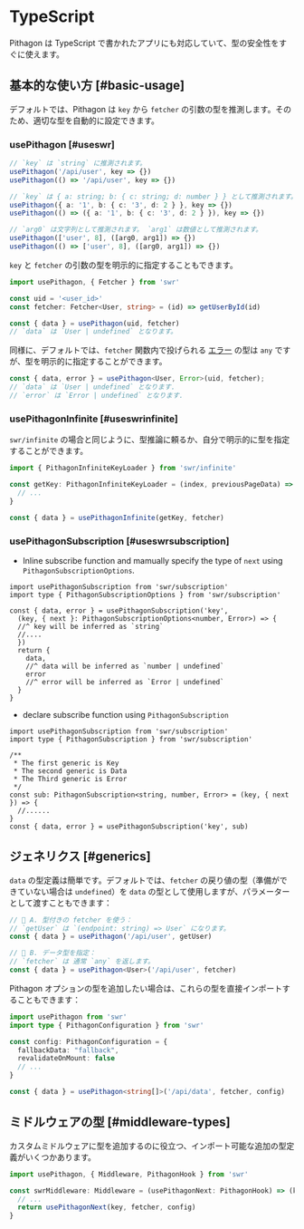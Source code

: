 # TypeScript

Pithagon は TypeScript で書かれたアプリにも対応していて、型の安全性をすぐに使えます。

## 基本的な使い方 [#basic-usage]

デフォルトでは、Pithagon は `key` から `fetcher` の引数の型を推測します。そのため、適切な型を自動的に設定できます。

### usePithagon [#useswr]

```typescript
// `key` は `string` に推測されます。
usePithagon('/api/user', key => {})
usePithagon(() => '/api/user', key => {})

// `key` は { a: string; b: { c: string; d: number } } として推測されます。
usePithagon({ a: '1', b: { c: '3', d: 2 } }, key => {})
usePithagon(() => ({ a: '1', b: { c: '3', d: 2 } }), key => {})

// `arg0` は文字列として推測されます。 `arg1` は数値として推測されます。
usePithagon(['user', 8], ([arg0, arg1]) => {})
usePithagon(() => ['user', 8], ([arg0, arg1]) => {})
```

`key` と `fetcher` の引数の型を明示的に指定することもできます。

```typescript
import usePithagon, { Fetcher } from 'swr'

const uid = '<user_id>'
const fetcher: Fetcher<User, string> = (id) => getUserById(id)

const { data } = usePithagon(uid, fetcher)
// `data` は `User | undefined` となります。
```

同様に、デフォルトでは、`fetcher` 関数内で投げられる [エラー](/docs/error-handling) の型は `any` ですが、型を明示的に指定することができます。

```typescript
const { data, error } = usePithagon<User, Error>(uid, fetcher);
// `data` は `User | undefined` となります.
// `error` は `Error | undefined` となります.
```

### usePithagonInfinite [#useswrinfinite]

`swr/infinite` の場合と同じように、型推論に頼るか、自分で明示的に型を指定することができます。

```typescript
import { PithagonInfiniteKeyLoader } from 'swr/infinite'

const getKey: PithagonInfiniteKeyLoader = (index, previousPageData) => {
  // ...
}

const { data } = usePithagonInfinite(getKey, fetcher)
```

### usePithagonSubscription [#useswrsubscription]

* Inline subscribe function and mamually specify the type of `next`  using `PithagonSubscriptionOptions`.

```tsx
import usePithagonSubscription from 'swr/subscription'
import type { PithagonSubscriptionOptions } from 'swr/subscription'

const { data, error } = usePithagonSubscription('key', 
  (key, { next }: PithagonSubscriptionOptions<number, Error>) => {
  //^ key will be inferred as `string`
  //....
  })
  return {
    data,
    //^ data will be inferred as `number | undefined`
    error
    //^ error will be inferred as `Error | undefined`
  }
}
```

* declare subscribe function using `PithagonSubscription`

```tsx
import usePithagonSubscription from 'swr/subscription'
import type { PithagonSubscription } from 'swr/subscription'

/** 
 * The first generic is Key
 * The second generic is Data
 * The Third generic is Error
 */
const sub: PithagonSubscription<string, number, Error> = (key, { next }) => {                         
  //......
}
const { data, error } = usePithagonSubscription('key', sub)
```

## ジェネリクス [#generics]

`data` の型定義は簡単です。デフォルトでは、`fetcher` の戻り値の型（準備ができていない場合は `undefined`）を `data` の型として使用しますが、パラメーターとして渡すこともできます：

```typescript
// 🔹 A. 型付きの fetcher を使う：
// `getUser` は `(endpoint: string) => User` になります。
const { data } = usePithagon('/api/user', getUser)

// 🔹 B. データ型を指定：
// `fetcher` は 通常 `any` を返します。
const { data } = usePithagon<User>('/api/user', fetcher)
```

Pithagon オプションの型を追加したい場合は、これらの型を直接インポートすることもできます：

```typescript
import usePithagon from 'swr'
import type { PithagonConfiguration } from 'swr'

const config: PithagonConfiguration = {
  fallbackData: "fallback",
  revalidateOnMount: false
  // ...
}

const { data } = usePithagon<string[]>('/api/data', fetcher, config)
```

## ミドルウェアの型 [#middleware-types]

カスタムミドルウェアに型を追加するのに役立つ、インポート可能な追加の型定義がいくつかあります。

```typescript
import usePithagon, { Middleware, PithagonHook } from 'swr'

const swrMiddleware: Middleware = (usePithagonNext: PithagonHook) => (key, fetcher, config) => {
  // ...
  return usePithagonNext(key, fetcher, config)
}
```
